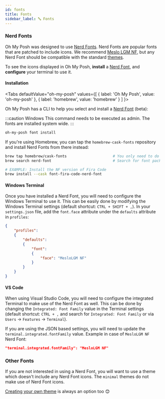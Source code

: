 ```yaml
---
id: fonts
title: Fonts
sidebar_label: 🔤 Fonts
---
```



### Nerd Fonts

Oh My Posh was designed to use [Nerd Fonts][nerdfonts]. Nerd Fonts are popular fonts that are patched to include icons.
We recommend [Meslo LGM NF][meslo], but any Nerd Font should be compatible with the standard [themes][themes].

To see the icons displayed in Oh My Posh, **install** a [Nerd Font][nerdfonts], and **configure** your terminal to use it.

#### Installation

<Tabs
    defaultValue="oh-my-posh"
    values={[
        { label: 'Oh My Posh', value: 'oh-my-posh' },
        { label: 'homebrew', value: 'homebrew' }
    ]
}>
<TabItem value="oh-my-posh">

Oh My Posh has a CLI to help you select and install a [Nerd Font][nerdfonts] (beta):

:::caution Windows
This command needs to be executed as admin. The fonts are installed system wide.
:::

```bash
oh-my-posh font install
```

</TabItem>
<TabItem value="homebrew">

If you're using Homebrew, you can tap the `homebrew-cask-fonts` repository and install Nerd Fonts from there instead:

```bash
brew tap homebrew/cask-fonts                     # You only need to do this once!
brew search nerd-font                            # Search for font packages

# EXAMPLE: Install the NF version of Fira Code
brew install --cask font-fira-code-nerd-font
```

</TabItem>
</Tabs>

#### Windows Terminal

Once you have installed a Nerd Font, you will need to configure the Windows Terminal to use it. This can be easily done
by modifying the Windows Terminal settings (default shortcut: `CTRL + SHIFT + ,`). In your `settings.json` file, add the
`font.face` attribute under the `defaults` attribute in `profiles`:

```json
{
    "profiles":
    {
        "defaults":
        {
            "font":
            {
                "face": "MesloLGM NF"
            }
        }
    }
}
```

#### VS Code

When using Visual Studio Code, you will need to configure the integrated Terminal to make use of the Nerd Font as well. This can be done by changing the `Integrated: Font Family` value in the Terminal settings (default shortcut: `CTRL + ,` and search for `Integrated: Font Family` or via `Users` -> `Features` -> `Terminal`).

If you are using the JSON based settings, you will need to update the `terminal.integrated.fontFamily` value. Example in case of `MesloLGM NF` Nerd Font:

```json
"terminal.integrated.fontFamily": "MesloLGM NF"
```

### Other Fonts

If you are not interested in using a Nerd Font, you will want to use a theme which doesn't include any Nerd Font icons.
The `minimal` themes do not make use of Nerd Font icons.

[Creating your own theme][configuration] is always an option too 😊

[nerdfonts]: https://www.nerdfonts.com/
[meslo]: https://github.com/ryanoasis/nerd-fonts/releases/download/v2.1.0/Meslo.zip
[themes]: https://github.com/JanDeDobbeleer/oh-my-posh/tree/main/themes
[font-thread]: https://github.com/JanDeDobbeleer/oh-my-posh/issues/145#issuecomment-730162622
[configuration]: /docs/configuration/overview
